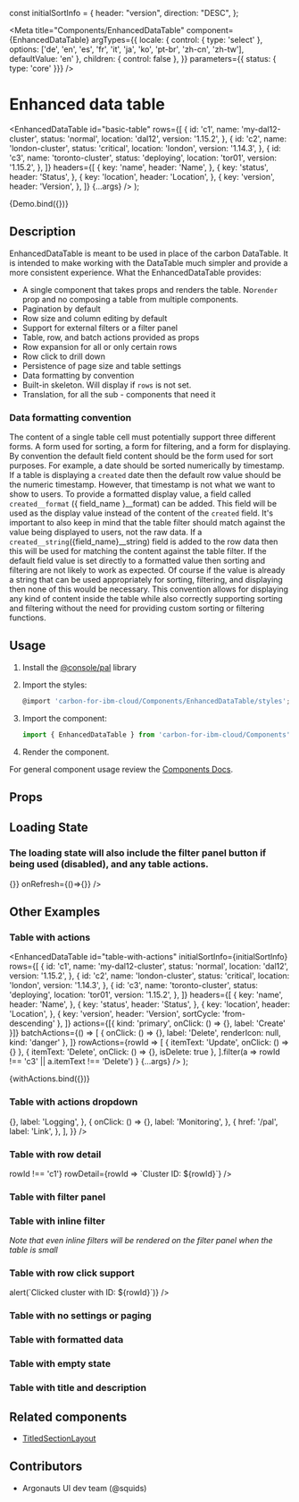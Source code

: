 
const initialSortInfo = {
  header: "version",
  direction: "DESC",
};

<Meta
  title="Components/EnhancedDataTable"
  component={EnhancedDataTable}
  argTypes={{
    locale: { control: { type: 'select' }, options: ['de', 'en', 'es', 'fr', 'it', 'ja', 'ko', 'pt-br', 'zh-cn', 'zh-tw'], defaultValue: 'en' },
    children: { control: false },
  }}
  parameters={{ status: { type: 'core' }}}
/>

# Enhanced data table

  <EnhancedDataTable
    id="basic-table"
    rows={[
      {
        id: 'c1',
        name: 'my-dal12-cluster',
        status: 'normal',
        location: 'dal12',
        version: '1.15.2',
      },
      {
        id: 'c2',
        name: 'london-cluster',
        status: 'critical',
        location: 'london',
        version: '1.14.3',
      },
      {
        id: 'c3',
        name: 'toronto-cluster',
        status: 'deploying',
        location: 'tor01',
        version: '1.15.2',
      },
    ]}
    headers={[
      {
        key: 'name',
        header: 'Name',
      },
      {
        key: 'status',
        header: 'Status',
      },
      {
        key: 'location',
        header: 'Location',
      },
      {
        key: 'version',
        header: 'Version',
      },
    ]}
    {...args}
  />
);

<Canvas>
  <Story
    name="Demo"
    args={{}}
  >
    {Demo.bind({})}
  </Story>
</Canvas>

## Description

EnhancedDataTable is meant to be used in place of the carbon DataTable. It is
intended to make working with the DataTable much simpler and provide a more
consistent experience. What the EnhancedDataTable provides:

- A single component that takes props and renders the table. No`render` prop
  and no composing a table from multiple components.
- Pagination by default
- Row size and column editing by default
- Support for external filters or a filter panel
- Table, row, and batch actions provided as props
- Row expansion for all or only certain rows
- Row click to drill down
- Persistence of page size and table settings
- Data formatting by convention
- Built-in skeleton. Will display if `rows` is not set.
- Translation, for all the sub - components that need it

### Data formatting convention

The content of a single table cell must potentially support three different
forms. A form used for sorting, a form for filtering, and a form for displaying.
By convention the default field content should be the form used for sort
purposes. For example, a date should be sorted numerically by timestamp. If a
table is displaying a `created` date then the default row value should be the
numeric timestamp. However, that timestamp is not what we want to show to users.
To provide a formatted display value, a field called `created__format`
({ field_name }\_\_format) can be added. This field will be used as the display
value instead of the content of the `created` field. It's important to also keep
in mind that the table filter should match against the value being displayed to
users, not the raw data. If a `created__string`({field_name}\_\_string) field
is added to the row data then this will be used for matching the content against
the table filter. If the default field value is set directly to a formatted
value then sorting and filtering are not likely to work as expected. Of course
if the value is already a string that can be used appropriately for sorting,
filtering, and displaying then none of this would be necessary. This convention
allows for displaying any kind of content inside the table while also correctly
supporting sorting and filtering without the need for providing custom sorting
or filtering functions.

## Usage

1.  Install the [@console/pal](https://github.ibm.com/ibmcloud/pal#how-to-install-and-use) library
2.  Import the styles:

    ```js
    @import 'carbon-for-ibm-cloud/Components/EnhancedDataTable/styles';
    ```

3.  Import the component:

    ```js
    import { EnhancedDataTable } from 'carbon-for-ibm-cloud/Components';
    ```

4.  Render the component.

For general component usage review the [Components Docs](https://pages.github.ibm.com/ibmcloud/pal/development-guidelines/components/overview).

## Props

<ArgsTable of={EnhancedDataTable} />

## Loading State

### The loading state will also include the filter panel button if being used (disabled), and any table actions.

<Canvas>
  <Story
    name="Loading State"
  >
    <EnhancedDataTable
      id="basic-table"
      title="My datatable"
      description="Loading state with header"
      headers={[
        {
          key: 'name',
          header: 'Name',
        },
        {
          key: 'status',
          header: 'Status',
        },
        {
          key: 'location',
          header: 'Location',
        },
        {
          key: 'version',
          header: 'Version',
        },
      ]}
      filters={[{
        id: 'status-filter',
        columnKey: 'status',
        titleText: 'Status:',
        filterType: 'multiselect',
        items: [{ id: 'normal', label: 'normal' }, { id: 'critical', label: 'critical' }, { id: 'deploying', label: 'deploying' }],
      }, {
        id: 'location-filter',
        columnKey: 'location',
        titleText: 'Location:',
        label: 'Location',
        items: [{ id: 'london', label: 'london' }, { id: 'dal12', label: 'dal12' }, { id: 'tor01', label: 'tor01' }],
      }, {
        id: 'version-filter',
        columnKey: 'version',
        titleText: 'Version:',
        label: 'Version',
        items: [{ id: '1.14.3', label: '1.14.3' }, { id: '1.15.2', label: '1.15.2' }],
      }]}
      onDownload={()=>{}}
      onRefresh={()=>{}}
    />
  </Story>
</Canvas>

## Other Examples

### Table with actions

  <EnhancedDataTable
      id="table-with-actions"
      initialSortInfo={initialSortInfo}
      rows={[
        {
          id: 'c1',
          name: 'my-dal12-cluster',
          status: 'normal',
          location: 'dal12',
          version: '1.15.2',
        },
        {
          id: 'c2',
          name: 'london-cluster',
          status: 'critical',
          location: 'london',
          version: '1.14.3',
        },
        {
          id: 'c3',
          name: 'toronto-cluster',
          status: 'deploying',
          location: 'tor01',
          version: '1.15.2',
        },
      ]}
      headers={[
        {
          key: 'name',
          header: 'Name',
        },
        {
          key: 'status',
          header: 'Status',
        },
        {
          key: 'location',
          header: 'Location',
        },
        {
          key: 'version',
          header: 'Version',
          sortCycle: 'from-descending'
        },
      ]}
      actions={[{ kind: 'primary', onClick: () => {}, label: 'Create' }]}
      batchActions={() => [
        { onClick: () => {}, label: 'Delete', renderIcon: null, kind: 'danger' },
      ]}
      rowActions={rowId =>
        [
          { itemText: 'Update', onClick: () => {} },
          { itemText: 'Delete', onClick: () => {}, isDelete: true },
        ].filter(a => rowId !== 'c3' || a.itemText !== 'Delete')
      }
      {...args}
    />
);

<Canvas>
  <Story
    name="Table with actions"
    args={{ radio: false, disableSelectAll: false }}
    parameters={{ 
    controls: { 
      include: ['locale', 'radio', 'disableSelectAll'] 
    } 
  }}
  >
  {withActions.bind({})}
  </Story>
</Canvas>

### Table with actions dropdown

<Canvas>
  <Story
    name="Table with actions dropdown"
  >
    <EnhancedDataTable
      id="table-with-actions-dropdown"
      rows={[
        {
          id: 'c1',
          name: 'my-dal12-cluster',
          status: 'normal',
          location: 'dal12',
          version: '1.15.2',
        },
        {
          id: 'c2',
          name: 'london-cluster',
          status: 'critical',
          location: 'london',
          version: '1.14.3',
        },
        {
          id: 'c3',
          name: 'toronto-cluster',
          status: 'deploying',
          location: 'tor01',
          version: '1.15.2',
        },
      ]}
      headers={[
        {
          key: 'name',
          header: 'Name',
        },
        {
          key: 'status',
          header: 'Status',
        },
        {
          key: 'location',
          header: 'Location',
        },
        {
          key: 'version',
          header: 'Version',
        },
      ]}
      actionsDropdown={{
        label: 'Add',
        actions: [
          {
            onClick: () => {},
            label: 'Logging',
          },
          {
            onClick: () => {},
            label: 'Monitoring',
          },
          {
            href: '/pal',
            label: 'Link',
          },
        ],
      }}
    />
  </Story>
</Canvas>

### Table with row detail

<Canvas>
  <Story
    name="Table with row detail"
  >
    <EnhancedDataTable
      id="table-with-row-detail"
      rows={[
        {
          id: 'c1',
          name: 'my-dal12-cluster',
          status: 'normal',
          location: 'dal12',
          version: '1.15.2',
        },
        {
          id: 'c2',
          name: 'london-cluster',
          status: 'critical',
          location: 'london',
          version: '1.14.3',
        },
        {
          id: 'c3',
          name: 'toronto-cluster',
          status: 'deploying',
          location: 'tor01',
          version: '1.15.2',
        },
      ]}
      headers={[
        {
          key: 'name',
          header: 'Name',
        },
        {
          key: 'status',
          header: 'Status',
        },
        {
          key: 'location',
          header: 'Location',
        },
        {
          key: 'version',
          header: 'Version',
        },
      ]}
      hasRowDetail={rowId => rowId !== 'c1'}
      rowDetail={rowId => `Cluster ID: ${rowId}`}
    />
  </Story>
</Canvas>

### Table with filter panel

<Canvas>
  <Story
    name="Table with filter panel"
  >
  <EnhancedDataTable
    id="table-with-filter-panel"
    rows={[
      {
        id: 'c1',
        name: 'my-dal12-cluster',
        status: 'normal',
        location: 'dal12',
        version: '1.15.2',
      },
      {
        id: 'c2',
        name: 'london-cluster',
        status: 'critical',
        location: 'london',
        version: '1.14.3',
      },
      {
        id: 'c3',
        name: 'toronto-cluster',
        status: 'deploying',
        location: 'tor01',
        version: '1.15.2',
      },
    ]}
    headers={[
      {
        key: 'name',
        header: 'Name',
      },
      {
        key: 'status',
        header: 'Status',
      },
      {
        key: 'location',
        header: 'Location',
      },
      {
        key: 'version',
        header: 'Version',
      },
    ]}
    filters={[
      {
        id: 'status-filter',
        columnKey: 'status',
        titleText: 'Status:',
        filterType: 'multiselect',
        items: [
          { id: 'normal', label: 'normal' },
          { id: 'critical', label: 'critical' },
          { id: 'deploying', label: 'deploying' },
        ],
      },
      {
        id: 'location-filter',
        columnKey: 'location',
        titleText: 'Location:',
        label: 'Location',
        items: [
          { id: 'london', label: 'london' },
          { id: 'dal12', label: 'dal12' },
          { id: 'tor01', label: 'tor01' },
        ],
      },
      {
        id: 'version-filter',
        columnKey: 'version',
        titleText: 'Version:',
        label: 'Version',
        items: [
          { id: '1.14.3', label: '1.14.3' },
          { id: '1.15.2', label: '1.15.2' },
        ],
      },
    ]}
  />
  </Story>
</Canvas>

### Table with inline filter

_Note that even inline filters will be rendered on the filter panel when the
table is small_

<Canvas>
  <Story
    name="Table with inline filter"
  >
    <EnhancedDataTable
      id="table-with-inline-filter"
      rows={[
        {
          id: 'c1',
          name: 'my-dal12-cluster',
          status: 'normal',
          location: 'dal12',
          version: '1.15.2',
        },
        {
          id: 'c2',
          name: 'london-cluster',
          status: 'critical',
          location: 'london',
          version: '1.14.3',
        },
        {
          id: 'c3',
          name: 'toronto-cluster',
          status: 'deploying',
          location: 'tor01',
          version: '1.15.2',
        },
      ]}
      headers={[
        {
          key: 'name',
          header: 'Name',
        },
        {
          key: 'status',
          header: 'Status',
        },
        {
          key: 'location',
          header: 'Location',
        },
        {
          key: 'version',
          header: 'Version',
        },
      ]}
      filters={[
        {
          id: 'version-filter',
          columnKey: 'version',
          titleText: 'Version:',
          label: 'Version',
          items: [
            { id: '1.14.3', label: '1.14.3' },
            { id: '1.15.2', label: '1.15.2' },
          ],
        },
      ]}
    />
  </Story>
</Canvas>

### Table with row click support

<Canvas>
  <Story
    name="Table with row click support"
  >
    <EnhancedDataTable
      id="table-with-row-click"
      rows={[
        {
          id: 'c1',
          name: 'my-dal12-cluster',
          status: 'normal',
          location: 'dal12',
          version: '1.15.2',
        },
        {
          id: 'c2',
          name: 'london-cluster',
          status: 'critical',
          location: 'london',
          version: '1.14.3',
        },
        {
          id: 'c3',
          name: 'toronto-cluster',
          status: 'deploying',
          location: 'tor01',
          version: '1.15.2',
        },
      ]}
      headers={[
        {
          key: 'name',
          header: 'Name',
        },
        {
          key: 'status',
          header: 'Status',
        },
        {
          key: 'location',
          header: 'Location',
        },
        {
          key: 'version',
          header: 'Version',
        },
      ]}
      rowClick={rowId => alert(`Clicked cluster with ID: ${rowId}`)}
    />
  </Story>
</Canvas>

### Table with no settings or paging

<Canvas>
  <Story
    name="Table with no settings or paging"
  >
    <EnhancedDataTable
      id="table-with-no-settings"
      rows={[
        {
          id: 'c1',
          name: 'my-dal12-cluster',
          status: 'normal',
          location: 'dal12',
          version: '1.15.2',
        },
        {
          id: 'c2',
          name: 'london-cluster',
          status: 'critical',
          location: 'london',
          version: '1.14.3',
        },
        {
          id: 'c3',
          name: 'toronto-cluster',
          status: 'deploying',
          location: 'tor01',
          version: '1.15.2',
        },
      ]}
      headers={[
        {
          key: 'name',
          header: 'Name',
        },
        {
          key: 'status',
          header: 'Status',
        },
        {
          key: 'location',
          header: 'Location',
        },
        {
          key: 'version',
          header: 'Version',
        },
      ]}
      hidePagination
      hideEditCols
      hideEditRowSize
    />
  </Story>
</Canvas>

### Table with formatted data

<Canvas>
  <Story
    name="Table with formatted data"
  >
    <EnhancedDataTable
      id="table-with-formatted-data"
      rows={[
        {
          id: 'c1',
          name: 'my-dal12-cluster',
          status: 'normal',
          location: 'dal12',
          created: 1582732281559,
          created__format: new Date(1582732281559).toLocaleString(),
          created__string: new Date(1582732281559).toLocaleString(),
          version: '1.15.2',
        },
        {
          id: 'c2',
          name: 'london-cluster',
          status: 'critical',
          location: 'london',
          created: 1581733291559,
          created__format: new Date(1581733291559).toLocaleString(),
          created__string: new Date(1581733291559).toLocaleString(),
          version: '1.14.3',
        },
        {
          id: 'c3',
          name: 'toronto-cluster',
          status: 'deploying',
          location: 'tor01',
          created: 1582733291559,
          created__format: new Date(1582733291559).toLocaleString(),
          created__string: new Date(1582733291559).toLocaleString(),
          version: '1.15.2',
        },
      ]}
      headers={[
        {
          key: 'name',
          header: 'Name',
        },
        {
          key: 'status',
          header: 'Status',
        },
        {
          key: 'location',
          header: 'Location',
        },
        {
          key: 'created',
          header: 'Created',
        },
        {
          key: 'version',
          header: 'Version',
        },
      ]}
    />
  </Story>
</Canvas>

### Table with empty state

<Canvas>
  <Story
    name="Table with empty state"
  >
    <EnhancedDataTable
      id="table-with-empty-state"
      rows={[]}
      headers={[
        {
          key: 'name',
          header: 'Name',
        },
        {
          key: 'status',
          header: 'Status',
        },
        {
          key: 'location',
          header: 'Location',
        },
        {
          key: 'created',
          header: 'Created',
        },
        {
          key: 'version',
          header: 'Version',
        },
      ]}
    />
  </Story>
</Canvas>

### Table with title and description

<Canvas>
  <Story
    name="Table with title and description"
  >
    <EnhancedDataTable
      id="basic-table"
      title="My datatable"
      description="Example data for the EDT"
      rows={[
        {
          id: 'c1',
          name: 'my-dal12-cluster',
          status: 'normal',
          location: 'dal12',
          version: '1.15.2',
        },
        {
          id: 'c2',
          name: 'london-cluster',
          status: 'critical',
          location: 'london',
          version: '1.14.3',
        },
        {
          id: 'c3',
          name: 'toronto-cluster',
          status: 'deploying',
          location: 'tor01',
          version: '1.15.2',
        },
      ]}
      headers={[
        {
          key: 'name',
          header: 'Name',
        },
        {
          key: 'status',
          header: 'Status',
        },
        {
          key: 'location',
          header: 'Location',
        },
        {
          key: 'version',
          header: 'Version',
        },
      ]}
    />
  </Story>
</Canvas>

## Related components

- [TitledSectionLayout](/layouts/titled-section-layout/code)

## Contributors

- Argonauts UI dev team (@squids)

